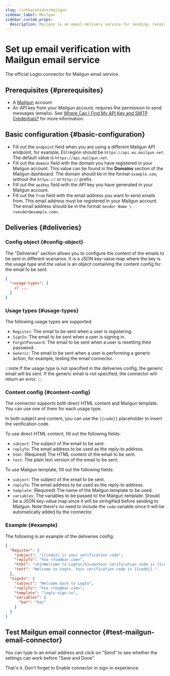 ```yaml
---
slug: /integrations/mailgun
sidebar_label: Mailgun
sidebar_custom_props:
  description: Mailgun is an email delivery service for sending, receiving, and tracking emails.
---
```



# Set up email verification with Mailgun email service

The official Logto connector for Mailgun email service.

<GuideTip />

## Prerequisites \{#prerequisites}

- A [Mailgun](https://www.mailgun.com/) account
- An API key from your Mailgun account, requires the permission to send messages (emails). See [Where Can I Find My API Key and SMTP Credentials?](https://help.mailgun.com/hc/en-us/articles/203380100-Where-Can-I-Find-My-API-Key-and-SMTP-Credentials-) for more information.

## Basic configuration \{#basic-configuration}

- Fill out the `endpoint` field when you are using a different Mailgun API endpoint, for example, EU region should be `https://api.eu.mailgun.net`. The default value is `https://api.mailgun.net`.
- Fill out the `domain` field with the domain you have registered in your Mailgun account. This value can be found in the **Domains** section of the Mailgun dashboard. The domain should be in the format `example.com`, without the `https://` or `http://` prefix.
- Fill out the `apiKey` field with the API key you have generated in your Mailgun account.
- Fill out the `from` field with the email address you want to send emails from. This email address must be registered in your Mailgun account. The email address should be in the format `Sender Name \<sender@example.com>`.

## Deliveries \{#deliveries}

### Config object \{#config-object}

The "Deliveries" section allows you to configure the content of the emails to be sent in different scenarios. It is a JSON key-value map where the key is the usage type and the value is an object containing the content config for the email to be sent.

```json
{
  "<usage-type>": {
    // ...
  }
}
```

### Usage types \{#usage-types}

The following usage types are supported:

- `Register`: The email to be sent when a user is registering.
- `SignIn`: The email to be sent when a user is signing in.
- `ForgotPassword`: The email to be sent when a user is resetting their password.
- `Generic`: The email to be sent when a user is performing a generic action, for example, testing the email connector.

:::note
If the usage type is not specified in the deliveries config, the generic email will be sent. If the generic email is not specified, the connector will return an error.
:::

### Content config \{#content-config}

The connector supports both direct HTML content and Mailgun template. You can use one of them for each usage type.

In both subject and content, you can use the `{{code}}` placeholder to insert the verification code.

To use direct HTML content, fill out the following fields:

- `subject`: The subject of the email to be sent.
- `replyTo`: The email address to be used as the reply-to address.
- `html`: (Required) The HTML content of the email to be sent.
- `text`: The plain text version of the email to be sent.

To use Mailgun template, fill out the following fields:

- `subject`: The subject of the email to be sent.
- `replyTo`: The email address to be used as the reply-to address.
- `template`: (Required) The name of the Mailgun template to be used.
- `variables`: The variables to be passed to the Mailgun template. Should be a JSON key-value map since it will be stringified before sending to Mailgun. Note there's no need to include the `code` variable since it will be automatically added by the connector.

### Example \{#example}

The following is an example of the deliveries config:

```json
{
  "Register": {
    "subject": "{{code}} is your verification code",
    "replyTo": "Foo <foo@bar.com>",
    "html": "<h1>Welcome to Logto</h1><p>Your verification code is {{code}}.</p>",
    "text": "Welcome to Logto. Your verification code is {{code}}."
  },
  "SignIn": {
    "subject": "Welcome back to Logto",
    "replyTo": "Foo <foo@bar.com>",
    "template": "logto-sign-in",
    "variables": {
      "bar": "baz"
    }
  }
}
```

## Test Mailgun email connector \{#test-mailgun-email-connector}

You can type in an email address and click on "Send" to see whether the settings can work before "Save and Done".

That's it. Don't forget to <MainSiteUrl href="/connectors/email-connectors/#enable-email-address-for-end-user-flows">Enable connector in sign-in experience</MainSiteUrl>.
